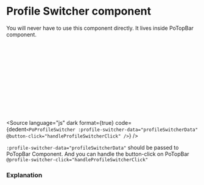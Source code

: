 # Profile Switcher component




<Meta of={PoProfileSwitcherStories} />

You will never have to use this component directly. It lives inside PoTopBar component.

<div className="po-bg-mpao-blue po-rounded-md po-p-5 po-h-96">
	<Story of={PoProfileSwitcherStories.ProfileSwitcher} />
	<br />
	<br />
	<br />
	<br />
	<br />
	<br />
	<br />
	<br />
	<br />
	<br />
	<br />
</div>

<Source
	language="js"
	dark
	format={true}
	code={dedent`
    <PoProfileSwitcher :profile-switcher-data="profileSwitcherData" @button-click="handleProfileSwitcherClick" />
  `}
/>

`:profile-switcher-data="profileSwitcherData"` should be passed to PoTopBar Component. And you can handle the button-click on PoTopBar `@profile-switcher-click="handleProfileSwitcherClick"`

### Explanation

<ArgTypes of={PoProfileSwitcherStories} />
